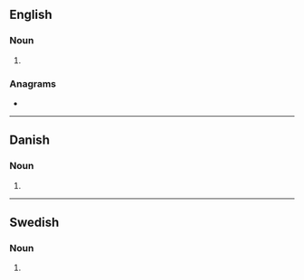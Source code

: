 {{also|Mediums|médiums|mèdiums}}
==English==

===Noun===
{{head|en|noun plural form}}

# {{plural of|medium|lang=en}}

===Anagrams===
* {{anagrams|en|dummies}}

----

==Danish==

===Noun===
{{head|da|noun form|g=n}}

# {{genitive singular indefinite of|medium|lang=da}}

----

==Swedish==

===Noun===
{{head|sv|noun form}}

# {{sv-noun-form-indef-gen|medium}}